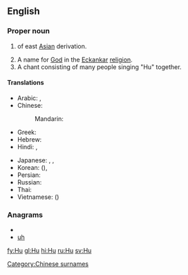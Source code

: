 {{also|Appendix:Variations of "hu"}}
==English==

===Proper noun===
{{en-proper noun}}

# {{surname|common|from=Chinese|dot=}} of east [[Asia]]n derivation.
# A name for [[God]] in the [[Eckankar]] [[religion]].
# A chant consisting of many people singing "Hu" together.

====Translations====
{{trans-top|Chinese surname}}
* Arabic: {{t+|ar|هو|tr=huu}},  {{t|ar|خو|tr=khuu}}
* Chinese:
*: Mandarin: {{t-|cmn|胡|tr=Hú|sc=Hani}}
* Greek: {{t|el|Χου|tr=Chou}}
* Hebrew: {{t|he|חו}}
* Hindi: {{t|hi|हु|tr=hu|xs=Hindi}},  {{t|hi|ख़ू|tr=xu|xs=Hindi}}
{{trans-mid}}
* Japanese: {{t+|ja|胡|tr=こ, Ko}}, {{t|ja|ホゥー|tr=Hū}},  {{t|ja|フー|tr=Fū}}
* Korean: {{t+|ko|호|tr=Ho|sc=Hang}} ({{t-|ko|胡|sc=Hani}}), {{t+|ko|후|tr=Hu|sc=Hang}}
* Persian: {{t-|fa|هو|xs=Persian}}
* Russian: {{t-|ru|Ху|tr=Xu}}
* Thai: {{t+|th|หู|tr=hŏo}}
* Vietnamese: {{t-|vi|Hồ|xs=Vietnamese}} ({{t-|vi|胡|sc=Hani|xs=Vietnamese}})
{{trans-bottom}}

===Anagrams===
* {{alphagram|hu}}
* [[uh#English|uh]]

[[Category:Chinese surnames]]


[[fy:Hu]]
[[gl:Hu]]
[[hi:Hu]]
[[ru:Hu]]
[[sv:Hu]]